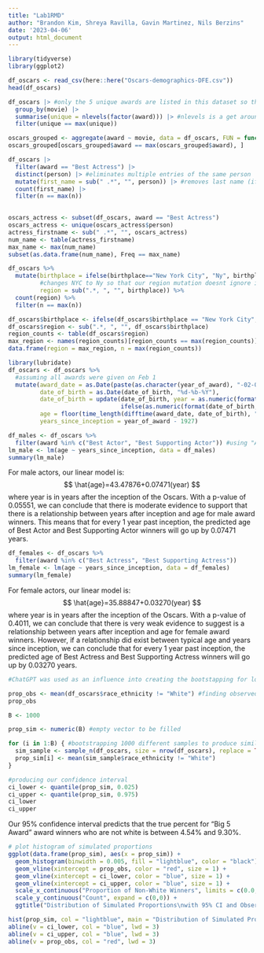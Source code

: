 ```yaml
---
title: "Lab1RMD"
author: "Brandon Kim, Shreya Ravilla, Gavin Martinez, Nils Berzins"
date: '2023-04-06'
output: html_document
---  
```


```r
library(tidyverse)
library(ggplot2)
```
  
```r
df_oscars <- read_csv(here::here("Oscars-demographics-DFE.csv"))
head(df_oscars)
```


```r
df_oscars |> #only the 5 unique awards are listed in this dataset so there is no need to filter by them
  group_by(movie) |>
  summarise(unique = nlevels(factor(award))) |> #nlevels is a get around to being unable to use count() or n() on the character vector movie
  filter(unique == max(unique))
```


```r
oscars_grouped <- aggregate(award ~ movie, data = df_oscars, FUN = function(x) length(unique(x)))
oscars_grouped[oscars_grouped$award == max(oscars_grouped$award), ]
```


```r

df_oscars |>
  filter(award == "Best Actress") |>
  distinct(person) |> #eliminates multiple entries of the same person
  mutate(first_name = sub(" .*", "", person)) |> #removes last name (if there is one) for each oscar winning actress
  count(first_name) |>
  filter(n == max(n))
  
```


```r
oscars_actress <- subset(df_oscars, award == "Best Actress")
oscars_actress <- unique(oscars_actress$person)
actress_firstname <- sub(" .*", "", oscars_actress)
num_name <- table(actress_firstname)
max_name <- max(num_name)
subset(as.data.frame(num_name), Freq == max_name)

```

```r
df_oscars %>% 
  mutate(birthplace = ifelse(birthplace=="New York City", "Ny", birthplace), 
         #changes NYC to Ny so that our region mutation doesnt ignore it
         region = sub(".*, ", "", birthplace)) %>%
  count(region) %>%
  filter(n == max(n))
```


```r
df_oscars$birthplace <- ifelse(df_oscars$birthplace == "New York City", "Ny", df_oscars$birthplace)
df_oscars$region <- sub(".*, ", "", df_oscars$birthplace)
region_counts <- table(df_oscars$region)
max_region <- names(region_counts)[region_counts == max(region_counts)]
data.frame(region = max_region, n = max(region_counts))
```


```r
library(lubridate)   
df_oscars <- df_oscars %>%
  #assuming all awards were given on Feb 1
  mutate(award_date = as.Date(paste(as.character(year_of_award), "-02-01", sep = "")), 
         date_of_birth = as.Date(date_of_birth, "%d-%b-%Y"), 
         date_of_birth = update(date_of_birth, year = as.numeric(format(date_of_birth, "%Y")) + 
                                ifelse(as.numeric(format(date_of_birth, "%Y")) < 99, 1900, 0)),
         age = floor(time_length(difftime(award_date, date_of_birth), "years")), 
         years_since_inception = year_of_award - 1927)
```


```r
df_males <- df_oscars %>%
  filter(award %in% c("Best Actor", "Best Supporting Actor")) #using "Actor" category as sorting mechanism for gender
lm_male <- lm(age ~ years_since_inception, data = df_males)
summary(lm_male)
```
For male actors, our linear model is:
$$
\hat{age}=43.47876+0.07471(year)
$$
where year is in years after the inception of the Oscars. With a p-value of 0.05551, we can conclude that there is moderate evidence to support that there is a relationship between years after inception and age for male award winners. This means that for every 1 year past inception, the predicted age of Best Actor and Best Supporting Actor winners will go up by 0.07471 years. 


```r
df_females <- df_oscars %>%
  filter(award %in% c("Best Actress", "Best Supporting Actress")) 
lm_female <- lm(age ~ years_since_inception, data = df_females)
summary(lm_female)
```

For female actors, our linear model is:
$$
\hat{age}=35.88847+0.03270(year)
$$
where year is in years after the inception of the Oscars. With a p-value of 0.4011, we can conclude that there is very weak evidence to suggest 
is a relationship between years after inception and age for female award winners. However, if a relationship did exist between typical age and years since inception, we can conclude that for every 1 year past inception, the predicted age of Best Actress and Best Supporting Actress winners will go up by 0.03270 years. 

```r
#ChatGPT was used as an influence into creating the bootstapping for loop and empty numerical vector below

prop_obs <- mean(df_oscars$race_ethnicity != "White") #finding observed proportion of non-white oscar winners
prop_obs

B <- 1000 

prop_sim <- numeric(B) #empty vector to be filled

for (i in 1:B) { #bootstrapping 1000 different samples to produce similar proportions of non-white oscar winners
  sim_sample <- sample_n(df_oscars, size = nrow(df_oscars), replace = TRUE)
  prop_sim[i] <- mean(sim_sample$race_ethnicity != "White")
}

#producing our confidence interval
ci_lower <- quantile(prop_sim, 0.025)
ci_upper <- quantile(prop_sim, 0.975)
ci_lower
ci_upper
```

Our 95% confidence interval predicts that the true percent for "Big 5 Award" award winners who are not white is between 4.54% and 9.30%. 

``` r
# plot histogram of simulated proportions
ggplot(data.frame(prop_sim), aes(x = prop_sim)) +
  geom_histogram(binwidth = 0.005, fill = "lightblue", color = "black") +
  geom_vline(xintercept = prop_obs, color = "red", size = 1) +
  geom_vline(xintercept = ci_lower, color = "blue", size = 1) +
  geom_vline(xintercept = ci_upper, color = "blue", size = 1) +
  scale_x_continuous("Proportion of Non-White Winners", limits = c(0.0, 0.15), expand = c(0,0)) +
  scale_y_continuous("Count", expand = c(0,0)) +
  ggtitle("Distribution of Simulated Proportions\nwith 95% CI and Observed Proportion Highlighted") 
```

```r
hist(prop_sim, col = "lightblue", main = "Distribution of Simulated Proportions", xlab = "Proportion of Non-White Winners")
abline(v = ci_lower, col = "blue", lwd = 3)
abline(v = ci_upper, col = "blue", lwd = 3)
abline(v = prop_obs, col = "red", lwd = 3)

```
